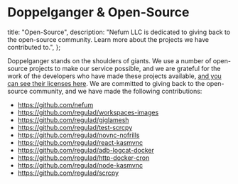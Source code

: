 # Doppelganger & Open-Source

  title: "Open-Source",
  description:
    "Nefum LLC is dedicated to giving back to the open-source community. Learn more about the projects we have contributed to.",
};

Doppelganger stands on the shoulders of giants. We use a number of open-source projects to make our service possible, and we are grateful for the work of the developers who have made these projects available, [and you can see their licenses here](/licenses). We are committed to giving back to the open-source community, and we have made the following contributions:

- https://github.com/nefum
- https://github.com/regulad/workspaces-images
- https://github.com/regulad/giglamesh
- https://github.com/regulad/test-scrcpy
- https://github.com/regulad/novnc-nofrills
- https://github.com/regulad/react-kasmvnc
- https://github.com/regulad/adb-logcat-docker
- https://github.com/regulad/http-docker-cron
- https://github.com/regulad/node-kasmvnc
- https://github.com/regulad/scrcpy
